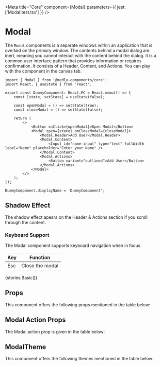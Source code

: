 
<Meta title="Core" component={Modal} parameters={{ jest: ['Modal.test.tsx'] }} />

# Modal

The `Modal` components is a separate windows within an application that is overlaid on the primary window. The contents behind a modal dialog are inert, meaning you cannot interact with the content behind the dialog. It is a common user interface pattern that provides information or requires confirmation.
It consists of a Header, Content, and Actions. You can play with the component in the canvas tab.

```tsx
import { Modal } from '@medly-components/core';
import React, { useState } from 'react';

export const DummyComponent: React.FC = React.memo(() => {
    const [state, setState] = useState(false);

    const openModal = () => setState(true);
    const closeModal = () => setState(false);

    return (
        <>
            <Button onClick={openModal}>Open Modal</Button>
            <Modal open={state} onCloseModal={closeModal}>
                <Modal.Header>Add User</Modal.Header>
                <Modal.Content>
                    <Input id="name-input" type="text" fullWidth label="Name" placeholder="Enter your Name" />
                </Modal.Content>
                <Modal.Actions>
                    <Button variant="outlined">Add User</Button>
                </Modal.Actions>
            </Modal>
        </>
    );
});

DummyComponent.displayName = 'DummyComponent';
```

## Shadow Effect

The shadow effect apears on the Header & Actions section if you scroll through the content.

### Keyboard Support

The Modal component supports keyboard navigation when in focus. 

| Key | Function        |
| --- | --------------- |
| Esc | Close the modal |

<Preview withToolbar>
    <Story name="Modal">{stories.Basic()}</Story>
</Preview>

## Props

This component offers the following props mentioned in the table below:

<Props of={Modal} />

## Modal Action Props

The Modal action prop is given in the table below:

<Props of={stories.ModalActionProps} />

## ModalTheme

This component offers the following themes mentioned in the table below:

<Props of={stories.ThemeInterface} />
